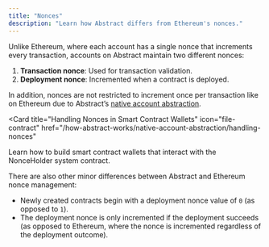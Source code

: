 ```yaml
---
title: "Nonces"
description: "Learn how Abstract differs from Ethereum's nonces."
---
```


Unlike Ethereum, where each account has a single nonce that increments every transaction,
accounts on Abstract maintain two different nonces:

1. **Transaction nonce**: Used for transaction validation.
2. **Deployment nonce**: Incremented when a contract is deployed.

In addition, nonces are not restricted to increment once per transaction
like on Ethereum due to Abstract&rsquo;s [native account abstraction](/how-abstract-works/native-account-abstraction/overview).

<Card
  title="Handling Nonces in Smart Contract Wallets"
  icon="file-contract"
  href="/how-abstract-works/native-account-abstraction/handling-nonces"
>
  Learn how to build smart contract wallets that interact with the NonceHolder
  system contract.
</Card>

There are also other minor differences between Abstract and Ethereum nonce management:

- Newly created contracts begin with a deployment nonce value of `0` (as opposed to `1`).
- The deployment nonce is only incremented if the deployment succeeds
  (as opposed to Ethereum, where the nonce is incremented regardless of the deployment outcome).
